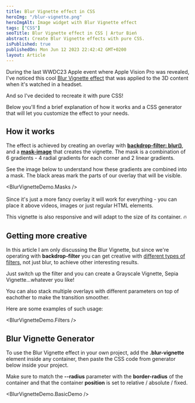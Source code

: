 ```yaml
---
title: Blur Vignette effect in CSS
heroImg: "/blur-vignette.png"
heroImgAlt: Image widget with Blur Vignette effect
tags: ["CSS"]
seoTitle: Blur Vignette effect in CSS | Artur Bień
abstract: Create Blur Vignette effects with pure CSS.
isPublished: true
publishedOn: Mon Jun 12 2023 22:42:42 GMT+0200
layout: Article
---
```


During the last WWDC23 Apple event where Apple Vision Pro was revealed,
I've noticed this cool [Blur Vignette effect](https://youtu.be/TX9qSaGXFyg?t=128)
that was applied to the 3D content when it's watched in a headset.

And so I've decided to recreate it with pure CSS!

Below you'll find a brief explanation of how it works and
a CSS generator that will let you customize the effect to your needs.

## How it works

The effect is achieved by creating an overlay with [**backdrop-filter: blur()**](https://developer.mozilla.org/en-US/docs/Web/CSS/backdrop-filter),
and a [**mask-image**](https://developer.mozilla.org/en-US/docs/Web/CSS/mask-image)
that creates the vignette. The mask is a combination of 6 gradients -
4 radial gradients for each corner and 2 linear gradients.

See the image below to understand how these gradients are combined into a mask.
The black areas mark the parts of our overlay that will be visible.

<BlurVignetteDemo.Masks />
<br />
<br />
Since it's just a more fancy overlay it will work for everything - you can place
it above videos, images or just regular HTML elements.

This vignette is also responsive and will adapt to the size of its container. 🔥

## Getting more creative

In this article I am only discussing the Blur Vignette, but
since we're operating with **backdrop-filter** you can get creative with
[different types of filters](https://developer.mozilla.org/en-US/docs/Web/CSS/backdrop-filter),
not just blur, to achieve other interesting results.

Just switch up the filter and you can create a Grayscale Vignette, Sepia Vignette...whatever you like!

You can also stack multiple overlays with different
parameters on top of eachother to make the transition smoother.

Here are some examples of such usage:

<BlurVignetteDemo.Filters />

## Blur Vignette Generator

To use the Blur Vignette effect in your own project, add the **.blur-vignette**
element inside any container, then paste the CSS code from generator below
inside your project.

Make sure to match the **--radius** parameter with the **border-radius** of
the container and that the container **position** is set to relative / absolute / fixed.

<BlurVignetteDemo.BasicDemo />
